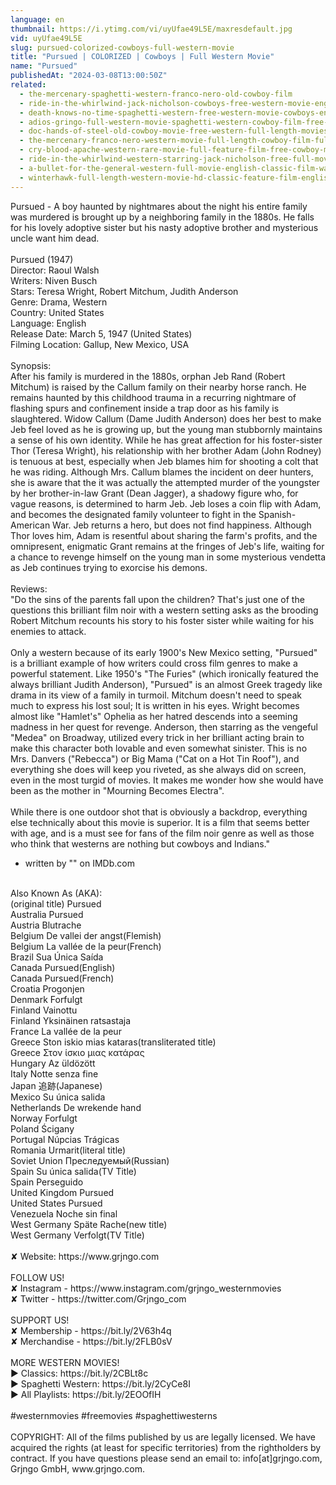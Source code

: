 ```yaml
---
language: en
thumbnail: https://i.ytimg.com/vi/uyUfae49L5E/maxresdefault.jpg
vid: uyUfae49L5E
slug: pursued-colorized-cowboys-full-western-movie
title: "Pursued | COLORIZED | Cowboys | Full Western Movie"
name: "Pursued"
publishedAt: "2024-03-08T13:00:50Z"
related:
  - the-mercenary-spaghetti-western-franco-nero-old-cowboy-film
  - ride-in-the-whirlwind-jack-nicholson-cowboys-free-western-movie-english
  - death-knows-no-time-spaghetti-western-free-western-movie-cowboys-english
  - adios-gringo-full-western-movie-spaghetti-western-cowboy-film-free-movie-on-youtube
  - doc-hands-of-steel-old-cowboy-movie-free-western-full-length-movies-free-youtube-movie
  - the-mercenary-franco-nero-western-movie-full-length-cowboy-film-full-movie
  - cry-blood-apache-western-rare-movie-full-feature-film-free-cowboy-movie
  - ride-in-the-whirlwind-western-starring-jack-nicholson-free-full-movie-english-youtube-movies
  - a-bullet-for-the-general-western-full-movie-english-classic-film-watchfree-cowboyfilm
  - winterhawk-full-length-western-movie-hd-classic-feature-film-english-free-full-westerns
---
```


Pursued - A boy haunted by nightmares about the night his entire family was murdered is brought up by a neighboring family in the 1880s. He falls for his lovely adoptive sister but his nasty adoptive brother and mysterious uncle want him dead.<br />
<br />
Pursued (1947)<br />
Director: Raoul Walsh<br />
Writers: Niven Busch<br />
Stars: Teresa Wright, Robert Mitchum, Judith Anderson<br />
Genre: Drama, Western<br />
Country: United States<br />
Language: English<br />
Release Date: March 5, 1947 (United States)<br />
Filming Location: Gallup, New Mexico, USA<br />
<br />
Synopsis:<br />
After his family is murdered in the 1880s, orphan Jeb Rand (Robert Mitchum) is raised by the Callum family on their nearby horse ranch. He remains haunted by this childhood trauma in a recurring nightmare of flashing spurs and confinement inside a trap door as his family is slaughtered. Widow Callum (Dame Judith Anderson) does her best to make Jeb feel loved as he is growing up, but the young man stubbornly maintains a sense of his own identity. While he has great affection for his foster-sister Thor (Teresa Wright), his relationship with her brother Adam (John Rodney) is tenuous at best, especially when Jeb blames him for shooting a colt that he was riding. Although Mrs. Callum blames the incident on deer hunters, she is aware that the it was actually the attempted murder of the youngster by her brother-in-law Grant (Dean Jagger), a shadowy figure who, for vague reasons, is determined to harm Jeb. Jeb loses a coin flip with Adam, and becomes the designated family volunteer to fight in the Spanish-American War. Jeb returns a hero, but does not find happiness. Although Thor loves him, Adam is resentful about sharing the farm's profits, and the omnipresent, enigmatic Grant remains at the fringes of Jeb's life, waiting for a chance to revenge himself on the young man in some mysterious vendetta as Jeb continues trying to exorcise his demons.<br />
<br />
Reviews:<br />
"Do the sins of the parents fall upon the children? That's just one of the questions this brilliant film noir with a western setting asks as the brooding Robert Mitchum recounts his story to his foster sister while waiting for his enemies to attack.<br />
<br />
Only a western because of its early 1900's New Mexico setting, "Pursued" is a brilliant example of how writers could cross film genres to make a powerful statement. Like 1950's "The Furies" (which ironically featured the always brilliant Judith Anderson), "Pursued" is an almost Greek tragedy like drama in its view of a family in turmoil. Mitchum doesn't need to speak much to express his lost soul; It is written in his eyes. Wright becomes almost like "Hamlet's" Ophelia as her hatred descends into a seeming madness in her quest for revenge. Anderson, then starring as the vengeful "Medea" on Broadway, utilized every trick in her brilliant acting brain to make this character both lovable and even somewhat sinister. This is no Mrs. Danvers ("Rebecca") or Big Mama ("Cat on a Hot Tin Roof"), and everything she does will keep you riveted, as she always did on screen, even in the most turgid of movies. It makes me wonder how she would have been as the mother in "Mourning Becomes Electra".<br />
<br />
While there is one outdoor shot that is obviously a backdrop, everything else technically about this movie is superior. It is a film that seems better with age, and is a must see for fans of the film noir genre as well as those who think that westerns are nothing but cowboys and Indians."<br />
- written by "" on IMDb.com<br />
<br />
Also Known As (AKA):<br />
(original title) Pursued<br />
Australia Pursued<br />
Austria Blutrache<br />
Belgium De vallei der angst(Flemish)<br />
Belgium La vallée de la peur(French)<br />
Brazil Sua Única Saída<br />
Canada Pursued(English)<br />
Canada Pursued(French)<br />
Croatia Progonjen<br />
Denmark Forfulgt<br />
Finland Vainottu<br />
Finland Yksinäinen ratsastaja<br />
France La vallée de la peur<br />
Greece Ston iskio mias kataras(transliterated title)<br />
Greece Στον ίσκιο μιας κατάρας<br />
Hungary Az üldözött<br />
Italy Notte senza fine<br />
Japan 追跡(Japanese)<br />
Mexico Su única salida<br />
Netherlands De wrekende hand<br />
Norway Forfulgt<br />
Poland Ścigany<br />
Portugal Núpcias Trágicas<br />
Romania Urmarit(literal title)<br />
Soviet Union Преследуемый(Russian)<br />
Spain Su única salida(TV Title)<br />
Spain Perseguido<br />
United Kingdom Pursued<br />
United States Pursued<br />
Venezuela Noche sin final<br />
West Germany Späte Rache(new title)<br />
West Germany Verfolgt(TV Title)<br />
<br />
✘ Website: https://www.grjngo.com<br />
<br />
FOLLOW US!<br />
✘ Instagram - https://www.instagram.com/grjngo_westernmovies<br />
✘ Twitter - https://twitter.com/Grjngo_com<br />
<br />
SUPPORT US!<br />
✘ Membership - https://bit.ly/2V63h4q<br />
✘ Merchandise - https://bit.ly/2FLB0sV<br />
<br />
MORE WESTERN MOVIES! <br />
► Classics: https://bit.ly/2CBLt8c <br />
► Spaghetti Western: https://bit.ly/2CyCe8I <br />
► All Playlists: https://bit.ly/2EOOfIH <br />
<br />
#westernmovies #freemovies #spaghettiwesterns<br />
<br />
COPYRIGHT: All of the films published by us are legally licensed. We have acquired the rights (at least for specific territories) from the rightholders by contract. If you have questions please send an email to: info[at]grjngo.com, Grjngo GmbH, www.grjngo.com.